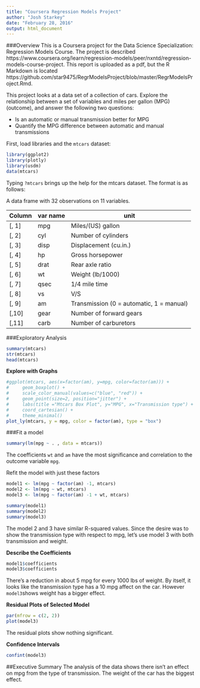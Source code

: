 ```yaml
---
title: "Coursera Regression Models Project"
author: "Josh Starkey"
date: "February 28, 2016"
output: html_document
---
```

###Overview
This is a Coursera project for the Data Science Specialization: Regression Models Course.  The project is described https://www.coursera.org/learn/regression-models/peer/nxntd/regression-models-course-project.  This report is uploaded as a pdf, but the R Markdown is located https://github.com/star9475/RegrModelsProject/blob/master/RegrModelsProject.Rmd.

This project looks at a data set of a collection of cars. Explore the relationship between a set of variables and miles per gallon (MPG) (outcome), and answer the following two questions:

* Is an automatic or manual transmission better for MPG
* Quantify the MPG difference between automatic and manual transmissions

First, load libraries and the <code>mtcars</code> dataset:
```r
library(ggplot2)
library(plotly)
library(usdm)
data(mtcars)
```
Typing <code>?mtcars</code> brings up the help for the mtcars dataset.  The format is as follows:

A data frame with 32 observations on 11 variables.

Column | var name | unit
-------|----------|-----
[, 1] | mpg | Miles/(US) gallon
[, 2] | cyl |	 Number of cylinders
[, 3] | disp |	Displacement (cu.in.)
[, 4] | hp | Gross horsepower
[, 5] | drat | Rear axle ratio
[, 6] | wt | Weight (lb/1000)
[, 7] | qsec | 1/4 mile time
[, 8] | vs | V/S
[, 9] | am | Transmission (0 = automatic, 1 = manual)
[,10] | gear | Number of forward gears
[,11] | carb | Number of carburetors

###Exploratory Analysis
```r
summary(mtcars)
str(mtcars)
head(mtcars)
```

**Explore with Graphs**

```r

#ggplot(mtcars, aes(x=factor(am), y=mpg, color=factor(am))) +
#     geom_boxplot() +
#     scale_color_manual(values=c("blue", "red")) +
#     geom_point(size=2, position="jitter") +
#     labs(title ="Mtcars Box Plot", y="MPG", x="Transmission type") +
#     coord_cartesian() +
#     theme_minimal()
plot_ly(mtcars, y = mpg, color = factor(am), type = "box")
```

###Fit a model

```r
summary(lm(mpg ~ . , data = mtcars))
```
The coefficients <code>wt</code> and <code>am</code> have the most significance and correlation to the outcome variable <code>mpg</code>.  

Refit the model with just these factors
```r
model1 <- lm(mpg ~ factor(am) -1, mtcars)
model2 <- lm(mpg ~ wt, mtcars)
model3 <- lm(mpg ~ factor(am) -1 + wt, mtcars)

summary(model1)
summary(model2)
summary(model3)
```
The model 2 and 3 have similar R-squared values.  Since the desire was to show the transmission type with respect to mpg, let's use model 3 with both transmission and weight.

**Describe the Coefficients**
```r
model1$coefficients
model3$coefficients
```
There's a reduction in about 5 mpg for every 1000 lbs of weight.  By itself, it looks like the transmission type has a 10 mpg affect on the car.  However <code>model3</code>shows weight has a bigger effect. 

**Residual Plots of Selected Model**
```r
par(mfrow = c(2, 2))
plot(model3)
```
The residual plots show nothing significant.

**Confidence Intervals**
```r
confint(model3)
```

##Executive Summary
The analysis of the data shows there isn't an effect on mpg from the type of transmission.  The weight of the car has the biggest effect.




